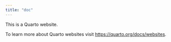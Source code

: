 ```yaml
---
title: "doc"
---
```


This is a Quarto website.


To learn more about Quarto websites visit <https://quarto.org/docs/websites>.

